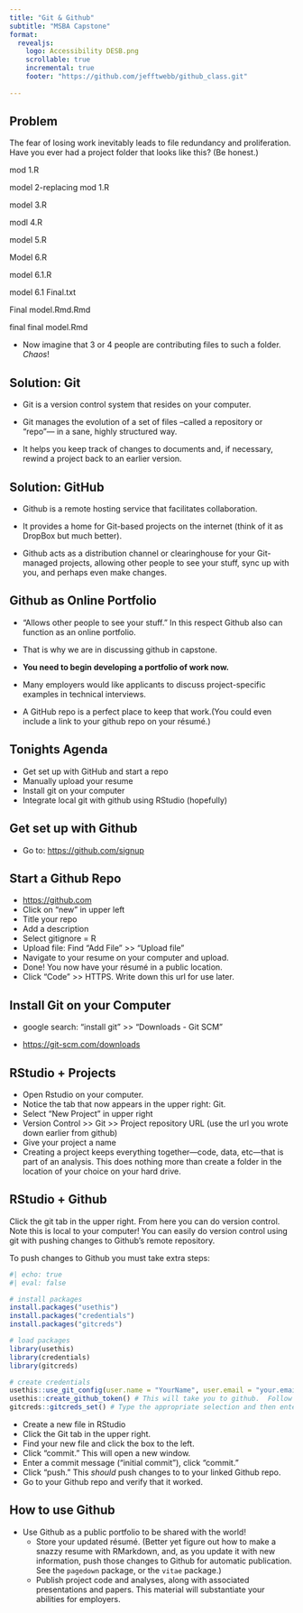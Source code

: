 ```yaml
---
title: "Git & Github"
subtitle: "MSBA Capstone"
format: 
  revealjs:
    logo: Accessibility DESB.png
    scrollable: true
    incremental: true
    footer: "https://github.com/jefftwebb/github_class.git"
    
---
```


## Problem {.smaller}

The fear of losing  work inevitably leads to file redundancy and proliferation. Have you ever had a project folder that looks like this? (Be honest.)

mod 1.R

model 2-replacing mod 1.R

model 3.R

modl 4.R

model 5.R

Model 6.R

model 6.1.R

model 6.1 Final.txt

Final model.Rmd.Rmd

final final model.Rmd

- Now imagine that 3 or 4 people are contributing files to such a folder. *Chaos*!

## Solution: Git

- Git is a version control system that resides on your computer.

- Git manages the evolution of a set of files --called a repository or "repo"--- in a sane, highly structured way.

- It helps you keep track of changes to documents and, if necessary, rewind a project back to an earlier version.

## Solution: GitHub

- Github is a remote hosting service that facilitates collaboration. 

- It provides a home for  Git-based projects on the internet (think of it as DropBox but much better).  

- Github acts as a distribution channel or clearinghouse for your Git-managed projects, allowing other people to see your stuff, sync up with you, and perhaps even make changes. 

## Github as Online Portfolio

- "Allows other people to see your stuff."  In this respect Github  also  can function as an online portfolio.

- That is why we are in discussing github in capstone.

- **You need to begin developing a portfolio of work now.**

- Many employers would like applicants to discuss project-specific examples in technical interviews. 

- A GitHub repo is a perfect place to keep that work.(You could even include a link to your github repo on your résumé.)

## Tonights Agenda

- Get set up with GitHub and start a repo 
- Manually upload your resume 
- Install git on your computer
- Integrate local git with github using RStudio (hopefully)

## Get set up with Github

- Go to:  [https://github.com/signup](https://github.com/signup){preview-link="true" style="text-align: center"}

## Start a Github Repo

- [https://github.com](https://github.com){preview-link="true" style="text-align: center"}
- Click on "new" in upper left
- Title your repo
- Add a description
- Select gitignore = R
- Upload file: Find "Add File" >> "Upload file"
- Navigate to your resume on your computer and upload.
- Done!  You now have your résumé in a public location.
- Click "Code" >> HTTPS.  Write down this url for use later.

## Install Git on your Computer

- google search: "install git" >> "Downloads - Git SCM" 

- [https://git-scm.com/downloads](https://git-scm.com/downloads){preview-link="true" style="text-align: center"}

## RStudio + Projects 

- Open Rstudio on your computer.  
- Notice the tab that now appears in the upper right:  Git.
- Select "New Project" in upper right
- Version Control >> Git >> Project repository URL (use the url you wrote down earlier from github)
- Give your project a name
- Creating a project keeps everything together---code, data, etc---that is part of an analysis. This does nothing more than create a folder in the location of your choice on your hard drive. 

## RStudio + Github 

Click the git tab in the upper right. From here you can do version control.  Note this is local to your computer! You can easily do version control using git with pushing changes to Github's remote repository.


To push changes to Github you must take extra steps:

```r
#| echo: true
#| eval: false

# install packages
install.packages("usethis")
install.packages("credentials")
install.packages("gitcreds")

# load packages
library(usethis)
library(credentials) 
library(gitcreds)

# create credentials
usethis::use_git_config(user.name = "YourName", user.email = "your.email@you.com")
usethis::create_github_token() # This will take you to github.  Follow the prompts and copy the access token.
gitcreds::gitcreds_set() # Type the appropriate selection and then enter new token
```

- Create a new file in RStudio
- Click the Git tab in the upper right.
- Find your new file and click the box to the left.
- Click "commit." This will open a new window.
- Enter a commit message ("initial commit"), click "commit."
- Click "push."  This *should* push changes to to your linked Github repo.
- Go to your Github repo and verify that it worked.

## How to use Github

- Use Github as a public portfolio to be shared with the world!
  - Store your updated résumé. (Better yet figure out how to make a snazzy resume with RMarkdown, and, as you update it with new information, push those changes to Github for automatic publication. See the `pagedown` package, or the `vitae` package.)
  - Publish project code and analyses, along with associated presentations and papers. This material will substantiate your abilities for employers.

